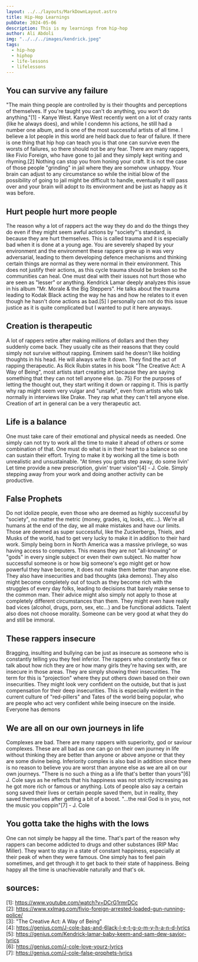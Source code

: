 ```yaml
---
layout: ../../layouts/MarkDownLayout.astro
title: Hip-Hop Learnings
pubDate: 2024-05-06
description: This is my learnings from hip-hop
author: Ali Abdoli
img: "../../../images/kendrick.jpeg"
tags:
  - hip-hop
  - hiphop
  - life-lessons
  - lifelessons
---
```


## You can survive any failure

"The main thing people are controlled by is their thoughts and perceptions of themselves. If you're taught you can't do anything, you won't do anything."\[1] - Kanye West. Kanye West recently went on a lot of crazy rants (like he always does), and while I condemn his actions, he still had a number one album, and is one of the most successful artists of all time. I believe a lot people in this world are held back due to fear of failure. If there is one thing that hip hop can teach you is that one can survive even the worsts of failures, so there should not be any fear. There are many rappers, like Fivio Foreign, who have gone to jail and they simply kept writing and rhyming.\[2] Nothing can stop you from honing your craft. It is not the case of those people "grinding" in jail where they are somehow unhappy. Your brain can adjust to any circumstance so while the initial blow of the possibility of going to jail might be difficult to handle, eventually it will pass over and your brain will adopt to its environment and be just as happy as it was before.
## Hurt people hurt more people

The reason why a lot of rappers act the way they do and do the things they do even if they might seem awful actions by "society"'s standard, is because they are hurt themselves. This is called trauma and it is especially bad when it is done at a young age. You are severely shaped by your environment and the environment these rappers grew up in was very adversarial, leading to them developing defence mechanisms and thinking certain things are normal as they were normal in their environment. This does not justify their actions, as this cycle trauma should be broken so the communities can heal. One must deal with their issues not hurt those who are seen as "lesser" or anything. Kendrick Lamar deeply analyzes this issue in his album "Mr. Morale & the Big Steppers". He talks about the trauma leading to Kodak Black acting the way he has and how he relates to it even though he hasn't done actions as bad.\[5] I personally can not do this issue justice as it is quite complicated but I wanted to put it here anyways.
## Creation is therapeutic

A lot of rappers retire after making millions of dollars and then they suddenly come back. They usually cite as their reasons that they could simply not survive without rapping. Eminem said he doesn't like holding thoughts in his head. He will always write it down. They find the act of rapping therapeutic. As Rick Rubin states in his book "The Creative Act: A Way of Being", most artists start creating art because they are saying something that they can not tell anyone else. (p. 75) For the purposes of letting the thought out, they start writing it down or rapping it. This is partly why rap might seem very vulgar and "unsafe", even from artists who talk normally in interviews like Drake. They rap what they can't tell anyone else. Creation of art in general can be a very therapeutic act.
## Life is a balance

One must take care of their emotional and physical needs as needed. One simply can not try to work all the time to make it ahead of others or some combination of that. One must do what is in their heart to a balance so one can sustain their effort. Trying to make it by working all the time is both unrealistic and unsustainable. "At times you gotta step away, do some livin'  
Let time provide a new prescription, givin' truer vision"\[4] - J. Cole. Simply stepping away from your work and doing another activity can be productive.
## False Prophets

Do not idolize people, even those who are deemed as highly successful by "society", no matter the metric (money, grades, iq, looks, etc...). We're all humans at the end of the day, we all make mistakes and have our limits. Those are deemed as super successful, like the Zuckerbergs, Thiels, and Musks of the world, had to get very lucky to make it in addition to their hard work. Simply being born in North America was a massive privilege, so was having access to computers. This means they are not "all-knowing" or "gods" in every single subject or even their own subject. No matter how successful someone is or how big someone's ego might get or how powerful they have become, it does not make them better than anyone else. They also have insecurities and bad thoughts (aka demons). They also might become completely out of touch as they become rich with the struggles of every day folks, leading to decisions that barely make sense to the common man. Their advice might also simply not apply to those at completely different circumstances than them. They might even have really bad vices (alcohol, drugs, porn, sex, etc...) and be functional addicts. Talent also does not choose morality. Someone can be very good at what they do and still be immoral.
## These rappers insecure

Bragging, insulting and bullying can be just as insecure as someone who is constantly telling you they feel inferior. The rappers who constantly flex or talk about how rich they are or how many girls they're having sex with, are insecure in those areas. They are simply showing their insecurities. The term for this is "projection" where they put others down based on their own insecurities. They might look very confident on the outside, but that is just compensation for their deep insecurities. This is especially evident in the current culture of "red-pillers" and Tates of the world being popular, who are people who act very confident while being insecure on the inside. Everyone has demons
## We are all on our own journeys in life

Complexes are bad. There are many rappers with superiority, god or saviour complexes. These are all bad as one can go on their own journey in life without thinking they are better than anyone or above anyone or that they are some divine being. Inferiority complex is also bad in addition since there is no reason to believe you are worst than anyone else as we are all on our own journeys. "There is no such a thing as a life that's better than yours"\[6] J. Cole says as he reflects that his happiness was not strictly increasing as he got more rich or famous or anything. Lots of people also say a certain song saved their lives or certain people saved them, but in reality, they saved themselves after getting a bit of a boost. "...the real God is in you, not the music you coppin"\[7] - J. Cole
## You gotta take the highs with the lows

One can not simply be happy all the time. That's part of the reason why rappers can become addicted to drugs and other substances (RIP Mac Miller). They want to stay in a state of constant happiness, especially at their peak of when they were famous. One simply has to feel pain sometimes, and get through it to get back to their state of happiness. Being happy all the time is unachievable naturally and that's ok.

## sources:
\[1]: https://www.youtube.com/watch?v=DCrG1rmrDCc \
\[2]: https://www.xxlmag.com/fivio-foreign-arrested-loaded-gun-running-police/ \
\[3]: "The Creative Act: A Way of Being" \
\[4]: https://genius.com/J-cole-bas-and-6lack-l-e-t-g-o-m-y-h-a-n-d-lyrics \
\[5]: https://genius.com/Kendrick-lamar-baby-keem-and-sam-dew-savior-lyrics \
\[6]: https://genius.com/J-cole-love-yourz-lyrics \
\[7]: https://genius.com/J-cole-false-prophets-lyrics
